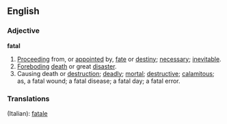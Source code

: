 ==English==

===Adjective===

'''fatal'''

#[[Proceeding]] from, or [[appointed]] by, [[fate]] or [[destiny]]; [[necessary]]; [[inevitable]].
#[[Foreboding]] [[death]] or great [[disaster]].
#Causing death or [[destruction]]; [[deadly]]; [[mortal]]; [[destructive]]; [[calamitous]]; as, a fatal wound; a fatal disease; a fatal day; a fatal error.

===Translations===
(Italian): [[fatale]]